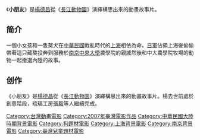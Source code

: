 《'''小朋友'''》是[[楊德昌|楊德昌]]從《[[長江動物園|長江動物園]]》演繹構思出來的動畫故事片。

==简介==
一個小女孩和一隻獒犬在[[中華民國|中華民國]]戰亂時代的[[上海|上海]]相依為命，[[日軍|日軍]]佔領上海後偷偷帶著這只藏獒投奔到服務於[[南京|南京]][[國立中央大學|中央大學]]農學院的親戚然後和中大農學院牧場的動物一起撤退內陸的故事。

==创作==
《小朋友》是[[楊德昌|楊德昌]]從《[[長江動物園|長江動物園]]》演繹構思出來的動畫故事片。楊去世前處於創意階段，琉璃工房[[張毅_(導演)|張毅]]等人繼續完成。

{{DEFAULTSORT:Xiao小}}
[[Category:台灣動畫電影|Category:台灣動畫電影]]
[[Category:2007年臺灣電影作品|Category:2007年臺灣電影作品]]
[[Category:中華民國大陸時期背景電影|Category:中華民國大陸時期背景電影]]
[[Category:狗題材電影|Category:狗題材電影]]
[[Category:上海背景電影|Category:上海背景電影]]
[[Category:南京背景電影|Category:南京背景電影]]
[[Category:臺灣兒童題材電影|Category:臺灣兒童題材電影]]


{{Taiwanese film-stub}}